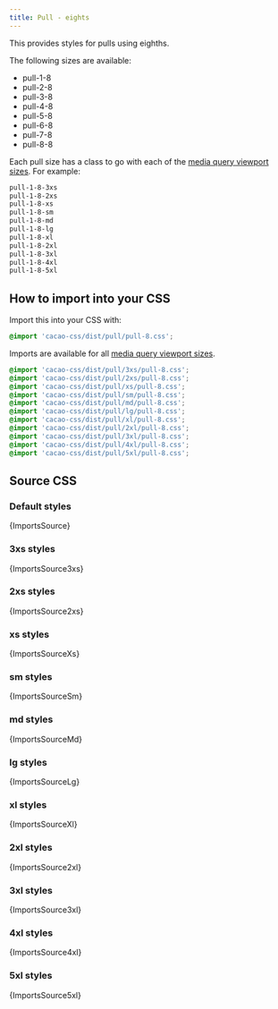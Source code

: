 ```yaml
---
title: Pull - eights
---
```


This provides styles for pulls using eighths.

The following sizes are available:

- pull-1-8
- pull-2-8
- pull-3-8
- pull-4-8
- pull-5-8
- pull-6-8
- pull-7-8
- pull-8-8

Each pull size has a class to go with each of the [media query viewport sizes](/styles/media#viewport-media-queries). For example:

```css
pull-1-8-3xs
pull-1-8-2xs
pull-1-8-xs
pull-1-8-sm
pull-1-8-md
pull-1-8-lg
pull-1-8-xl
pull-1-8-2xl
pull-1-8-3xl
pull-1-8-4xl
pull-1-8-5xl
```


## How to import into your CSS

Import this into your CSS with:

```css
@import 'cacao-css/dist/pull/pull-8.css';
```

Imports are available for all [media query viewport sizes](/styles/media#viewport-media-queries).

```css
@import 'cacao-css/dist/pull/3xs/pull-8.css';
@import 'cacao-css/dist/pull/2xs/pull-8.css';
@import 'cacao-css/dist/pull/xs/pull-8.css';
@import 'cacao-css/dist/pull/sm/pull-8.css';
@import 'cacao-css/dist/pull/md/pull-8.css';
@import 'cacao-css/dist/pull/lg/pull-8.css';
@import 'cacao-css/dist/pull/xl/pull-8.css';
@import 'cacao-css/dist/pull/2xl/pull-8.css';
@import 'cacao-css/dist/pull/3xl/pull-8.css';
@import 'cacao-css/dist/pull/4xl/pull-8.css';
@import 'cacao-css/dist/pull/5xl/pull-8.css';
```

## Source CSS

<!-- markdownlint-disable -->

### Default styles

<CodeBlock language="css" title="pull/pull-8.css">{ImportsSource}</CodeBlock>

### 3xs styles

<CodeBlock language="css" title="pull/3xs/pull-8.css">{ImportsSource3xs}</CodeBlock>

### 2xs styles

<CodeBlock language="css" title="pull/2xs/pull-8.css">{ImportsSource2xs}</CodeBlock>

### xs styles

<CodeBlock language="css" title="pull/xs/pull-8.css">{ImportsSourceXs}</CodeBlock>

### sm styles

<CodeBlock language="css" title="pull/sm/pull-8.css">{ImportsSourceSm}</CodeBlock>

### md styles

<CodeBlock language="css" title="pull/md/pull-8.css">{ImportsSourceMd}</CodeBlock>

### lg styles

<CodeBlock language="css" title="pull/lg/pull-8.css">{ImportsSourceLg}</CodeBlock>

### xl styles

<CodeBlock language="css" title="pull/xl/pull-8.css">{ImportsSourceXl}</CodeBlock>

### 2xl styles

<CodeBlock language="css" title="pull/2xl/pull-8.css">{ImportsSource2xl}</CodeBlock>

### 3xl styles

<CodeBlock language="css" title="pull/3xl/pull-8.css">{ImportsSource3xl}</CodeBlock>

### 4xl styles

<CodeBlock language="css" title="pull/4xl/pull-8.css">{ImportsSource4xl}</CodeBlock>

### 5xl styles

<CodeBlock language="css" title="pull/5xl/pull-8.css">{ImportsSource5xl}</CodeBlock>
